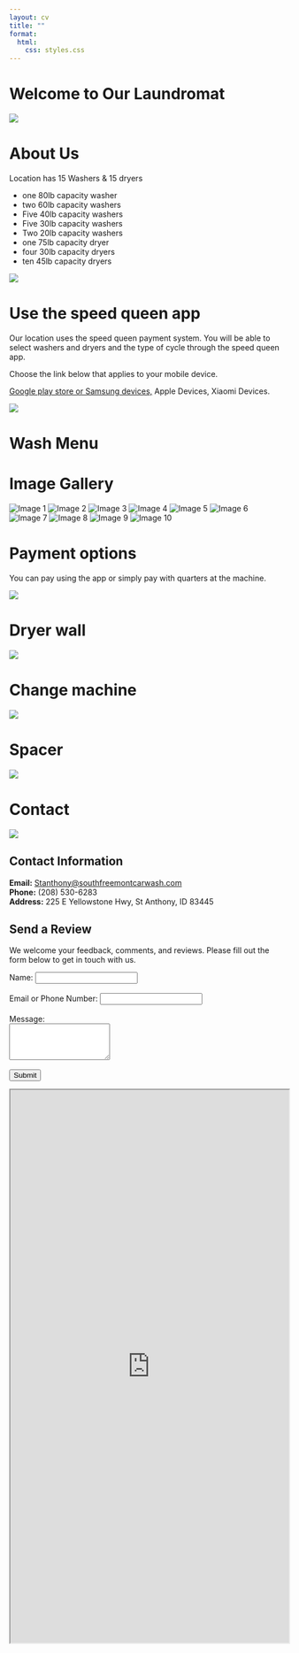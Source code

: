 ```yaml
---
layout: cv
title: ""
format:  
  html: 
    css: styles.css
---
```


# Welcome to Our Laundromat

![](Images/2_laundry_logo.jpeg)

# About Us

Location has 15 Washers & 15 dryers

* one 80lb capacity washer
* two 60lb capacity washers
* Five 40lb capacity washers
* Five 30lb capacity washers
* Two 20lb capacity washers
* one 75lb capacity dryer
* four 30lb capacity dryers
* ten 45lb capacity dryers

![](Images/2_fivewasher_view_westside.jpg)

# Use the speed queen app

Our location uses the speed queen payment system. You will be able to select washers and dryers and the type of cycle through the speed queen app.

Choose the link below that applies to your mobile device.

[Google play store or Samsung devices,](https://play.google.com/store/apps/details?id=com.alliancelaundry.app.speedqueen) Apple Devices, Xiaomi Devices.

![](Images/speedqueen_kiosk.jpg)

# Wash Menu

# Image Gallery

<div class="scroll-container">
  <img src="Images/2_wash_menu_40lb_1.jpg" alt="Image 1">
  <img src="Images/2_wash_menu_40lb_2.jpg" alt="Image 2">
  <img src="Images/2_wash_menu_40lb_3.jpg" alt="Image 3">
  <img src="Images/2_wash_menu_40lb_4.jpg" alt="Image 4">
  <img src="Images/2_wash_menu_40lb_5.jpg" alt="Image 5">
  <img src="Images/2_wash_menu_40lb_6.jpg" alt="Image 6">
  <img src="Images/2_wash_menu_40lb_7.jpg" alt="Image 7">
  <img src="Images/2_wash_menu_40lb_speedcycle.jpg" alt="Image 8">
  <img src="Images/2_wash_rinse_machine.jpg" alt="Image 9">
  <img src="Images/2_wash_languages.jpg" alt="Image 10">
</div>

# Payment options

You can pay using the app or simply pay with quarters at the machine.

![](Images/dryer_screen_decal.jpg)

# Dryer wall

![](Images/2_dryers&tables.jpg)

# Change machine

![](Images/coin_machine.jpg)

# Spacer

![](Images/dryer_screen_decal.jpg)

# Contact

![](Images/dryer_screen_decal.jpg)

## Contact Information

**Email:** [Stanthony@southfreemontcarwash.com](mailto:Stanthony@southfreemontcarwash.com)  
**Phone:** (208) 530-6283  
**Address:** 225 E Yellowstone Hwy, St Anthony, ID 83445 

## Send a Review

We welcome your feedback, comments, and reviews. Please fill out the form below to get in touch with us.

<form action="http://127.0.0.1:5000/submit" method="POST">
    <label for="name">Name:</label>
    <input type="text" id="name" name="name" required><br><br>
    <label for="email">Email or Phone Number:</label>
    <input type="text" id="email" name="email" required><br><br>
    <label for="message">Message:</label><br>
    <textarea id="message" name="message" rows="4" required></textarea><br><br>
    <input type="submit" value="Submit">
</form>


::: {.column-screen}

<iframe src="https://www.google.com" height="1000" width="100%" title="Iframe Example"></iframe>

:::


<web-frame src="https://www.w3schools.com/html/html_iframe.asp" width="600" height="400"></web-frame>
<script>
    class WebFrame extends HTMLElement {
        constructor() {
            super();
            const shadow = this.attachShadow({ mode: 'open' });
            const iframe = document.createElement('iframe');
            iframe.src = this.getAttribute('src');
            iframe.width = this.getAttribute('width');
            iframe.height = this.getAttribute('height');
            shadow.appendChild(iframe);
        }
    }
    customElements.define('web-frame', WebFrame);
</script>
